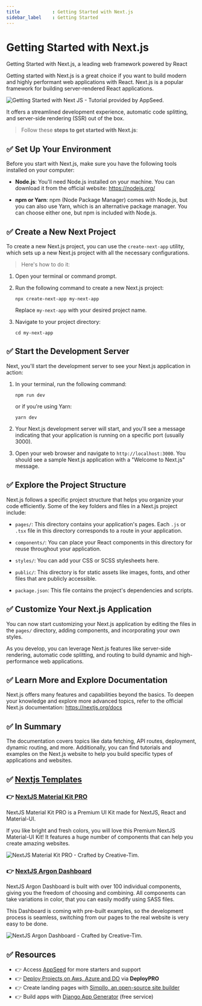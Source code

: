 ```yaml
---
title            : Getting Started with Next.js
sidebar_label    : Getting Started
---
```


# Getting Started with Next.js

<SubHeading>Getting Started with Next.js, a leading web framework powered by React</SubHeading>

Getting started with Next.js is a great choice if you want to build modern and highly performant web applications with React. 
Next.js is a popular framework for building server-rendered React applications. 

![Getting Started with Next JS - Tutorial provided by AppSeed.](https://github-production-user-asset-6210df.s3.amazonaws.com/51070104/270271822-7d508468-319c-4576-90d3-45e6a54a16d4.jpg) 

It offers a streamlined development experience, automatic code splitting, and server-side rendering (SSR) out of the box. 

> Follow these **steps to get started with Next.js**:

## ✅ **Set Up Your Environment**

Before you start with Next.js, make sure you have the following tools installed on your computer:

- **Node.js**: You'll need Node.js installed on your machine. You can download it from the official website: https://nodejs.org/

- **npm or Yarn**: npm (Node Package Manager) comes with Node.js, but you can also use Yarn, which is an alternative package manager. You can choose either one, but npm is included with Node.js.

## ✅ **Create a New Next Project**

To create a new Next.js project, you can use the `create-next-app` utility, which sets up a new Next.js project with all the necessary configurations. 

> Here's how to do it:

1. Open your terminal or command prompt.

2. Run the following command to create a new Next.js project:

   ```
   npx create-next-app my-next-app
   ```

   Replace `my-next-app` with your desired project name.

3. Navigate to your project directory:

   ```
   cd my-next-app
   ```

## ✅ **Start the Development Server**

Next, you'll start the development server to see your Next.js application in action:

1. In your terminal, run the following command:

   ```
   npm run dev
   ```

   or if you're using Yarn:

   ```
   yarn dev
   ```

2. Your Next.js development server will start, and you'll see a message indicating that your application is running on a specific port (usually 3000).

3. Open your web browser and navigate to `http://localhost:3000`. You should see a sample Next.js application with a "Welcome to Next.js" message.

## ✅ **Explore the Project Structure**

Next.js follows a specific project structure that helps you organize your code efficiently. Some of the key folders and files in a Next.js project include:

- `pages/`: This directory contains your application's pages. Each `.js` or `.tsx` file in this directory corresponds to a route in your application.

- `components/`: You can place your React components in this directory for reuse throughout your application.

- `styles/`: You can add your CSS or SCSS stylesheets here.

- `public/`: This directory is for static assets like images, fonts, and other files that are publicly accessible.

- `package.json`: This file contains the project's dependencies and scripts.

## ✅ **Customize Your Next.js Application**

You can now start customizing your Next.js application by editing the files in the `pages/` directory, adding components, and incorporating your own styles.

As you develop, you can leverage Next.js features like server-side rendering, automatic code splitting, and routing to build dynamic and high-performance web applications.

## ✅ **Learn More and Explore Documentation**

Next.js offers many features and capabilities beyond the basics. To deepen your knowledge and explore more advanced topics, refer to the official Next.js documentation: https://nextjs.org/docs

## ✅ In Summary

The documentation covers topics like data fetching, API routes, deployment, dynamic routing, and more. 
Additionally, you can find tutorials and examples on the Next.js website to help you build specific types of applications and websites.

## ✅ [Nextjs Templates](https://www.creative-tim.com/templates/nextjs?AFFILIATE=128200)

### 👉 [NextJS Material Kit PRO](https://www.creative-tim.com/product/nextjs-material-kit-pro?AFFILIATE=128200)

NextJS Material Kit PRO is a Premium UI Kit made for NextJS, React and Material-UI.

If you like bright and fresh colors, you will love this Premium NextJS Material-UI Kit! It features a huge number of components that can help you create amazing websites.

![NextJS Material Kit PRO - Crafted by Creative-Tim.](https://github-production-user-asset-6210df.s3.amazonaws.com/51070104/270279403-aa10691d-b189-4571-b24c-2af655413127.png)

### 👉 [NextJS Argon Dashboard](https://www.creative-tim.com/product/nextjs-argon-dashboard?AFFILIATE=128200)

NextJS Argon Dashboard is built with over 100 individual components, giving you the freedom of choosing and combining. All components can take variations in color, that you can easily modify using SASS files.

This Dashboard is coming with pre-built examples, so the development process is seamless, switching from our pages to the real website is very easy to be done.

![NextJS Argon Dashboard - Crafted by Creative-Tim.](https://github-production-user-asset-6210df.s3.amazonaws.com/51070104/270279944-99cc95ed-dad5-45bb-bbaf-8bf6cd9bd732.png)

## ✅ Resources

- 👉 Access [AppSeed](https://appseed.us/) for more starters and support 
- 👉 [Deploy Projects on Aws, Azure and DO](https://www.docs.deploypro.dev/) via **DeployPRO**
- 👉 Create landing pages with [Simpllo, an open-source site builder](https://www.simpllo.com/)
- 👉 Build apps with [Django App Generator](https://app-generator.dev/django/) (free service)
